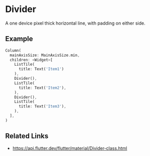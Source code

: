 

<Meta of={DividerStories} />

# Divider

A one device pixel thick horizontal line, with padding on either side.

## Example

```dart liveslice=Divider
Column(
  mainAxisSize: MainAxisSize.min,
  children: <Widget>[
    ListTile(
      title: Text('Item1')
    ),
    Divider(),
    ListTile(
      title: Text('Item2'),
    ),
    Divider(),
    ListTile(
      title: Text('Item3'),
    ),
  ],
)
```

## Related Links

- https://api.flutter.dev/flutter/material/Divider-class.html
